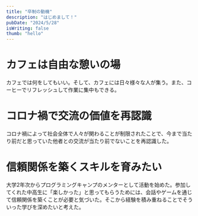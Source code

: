 ```yaml
---
title: "卒制の動機"
description: "はじめまして！"
pubDate: "2024/5/28"
isWriting: false
thumb: "hello"
---
```

# カフェは自由な憩いの場
カフェでは何をしてもいい。そして、カフェには日々様々な人が集う。また、コーヒーでリフレッシュして作業に集中もできる。
# コロナ禍で交流の価値を再認識
コロナ禍によって社会全体で人々が関わることが制限されたことで、今まで当たり前だと思っていた他者との交流が当たり前でないことを再認識した。
# 信頼関係を築くスキルを育みたい
大学2年次からプログラミングキャンプのメンターとして活動を始めた。参加してくれた中高生に「楽しかった」と思ってもらうためには、会話やゲームを通じて信頼関係を築くことが必要と気づいた。そこから経験を積み重ねることでそういった学びを深めたいと考えた。